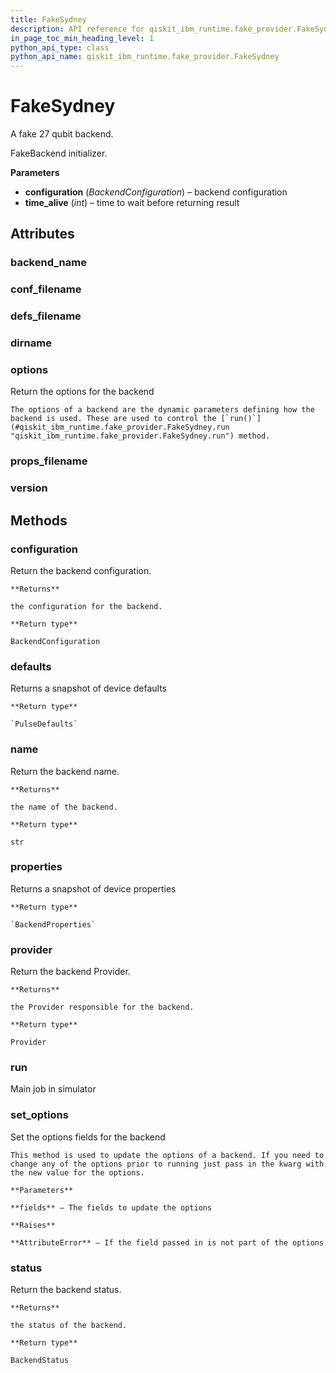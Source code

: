 ```yaml
---
title: FakeSydney
description: API reference for qiskit_ibm_runtime.fake_provider.FakeSydney
in_page_toc_min_heading_level: 1
python_api_type: class
python_api_name: qiskit_ibm_runtime.fake_provider.FakeSydney
---
```


# FakeSydney

<Class id="qiskit_ibm_runtime.fake_provider.FakeSydney" isDedicatedPage={true} github="https://github.com/qiskit/qiskit-ibm-runtime/tree/stable/0.18/qiskit_ibm_runtime/fake_provider/backends/sydney/fake_sydney.py" signature="FakeSydney">
  A fake 27 qubit backend.

  FakeBackend initializer.

  **Parameters**

  *   **configuration** (*BackendConfiguration*) – backend configuration
  *   **time\_alive** (*int*) – time to wait before returning result

  ## Attributes

  ### backend\_name

  <Attribute id="qiskit_ibm_runtime.fake_provider.FakeSydney.backend_name" name="backend_name" attributeValue="= 'fake_sydney'" />

  ### conf\_filename

  <Attribute id="qiskit_ibm_runtime.fake_provider.FakeSydney.conf_filename" name="conf_filename" attributeValue="= 'conf_sydney.json'" />

  ### defs\_filename

  <Attribute id="qiskit_ibm_runtime.fake_provider.FakeSydney.defs_filename" name="defs_filename" attributeValue="= 'defs_sydney.json'" />

  ### dirname

  <Attribute id="qiskit_ibm_runtime.fake_provider.FakeSydney.dirname" name="dirname" attributeValue="= '/home/runner/work/qiskit-ibm-runtime/qiskit-ibm-runtime/qiskit_ibm_runtime/fake_provider/backends/sydney'" />

  ### options

  <Attribute id="qiskit_ibm_runtime.fake_provider.FakeSydney.options" name="options">
    Return the options for the backend

    The options of a backend are the dynamic parameters defining how the backend is used. These are used to control the [`run()`](#qiskit_ibm_runtime.fake_provider.FakeSydney.run "qiskit_ibm_runtime.fake_provider.FakeSydney.run") method.
  </Attribute>

  ### props\_filename

  <Attribute id="qiskit_ibm_runtime.fake_provider.FakeSydney.props_filename" name="props_filename" attributeValue="= 'props_sydney.json'" />

  ### version

  <Attribute id="qiskit_ibm_runtime.fake_provider.FakeSydney.version" name="version" attributeValue="= 1" />

  ## Methods

  ### configuration

  <Function id="qiskit_ibm_runtime.fake_provider.FakeSydney.configuration" name="configuration" signature="configuration()">
    Return the backend configuration.

    **Returns**

    the configuration for the backend.

    **Return type**

    BackendConfiguration
  </Function>

  ### defaults

  <Function id="qiskit_ibm_runtime.fake_provider.FakeSydney.defaults" name="defaults" signature="defaults()">
    Returns a snapshot of device defaults

    **Return type**

    `PulseDefaults`
  </Function>

  ### name

  <Function id="qiskit_ibm_runtime.fake_provider.FakeSydney.name" name="name" signature="name()">
    Return the backend name.

    **Returns**

    the name of the backend.

    **Return type**

    str
  </Function>

  ### properties

  <Function id="qiskit_ibm_runtime.fake_provider.FakeSydney.properties" name="properties" signature="properties()">
    Returns a snapshot of device properties

    **Return type**

    `BackendProperties`
  </Function>

  ### provider

  <Function id="qiskit_ibm_runtime.fake_provider.FakeSydney.provider" name="provider" signature="provider()">
    Return the backend Provider.

    **Returns**

    the Provider responsible for the backend.

    **Return type**

    Provider
  </Function>

  ### run

  <Function id="qiskit_ibm_runtime.fake_provider.FakeSydney.run" name="run" signature="run(run_input, **kwargs)">
    Main job in simulator
  </Function>

  ### set\_options

  <Function id="qiskit_ibm_runtime.fake_provider.FakeSydney.set_options" name="set_options" signature="set_options(**fields)">
    Set the options fields for the backend

    This method is used to update the options of a backend. If you need to change any of the options prior to running just pass in the kwarg with the new value for the options.

    **Parameters**

    **fields** – The fields to update the options

    **Raises**

    **AttributeError** – If the field passed in is not part of the options
  </Function>

  ### status

  <Function id="qiskit_ibm_runtime.fake_provider.FakeSydney.status" name="status" signature="status()">
    Return the backend status.

    **Returns**

    the status of the backend.

    **Return type**

    BackendStatus
  </Function>
</Class>

